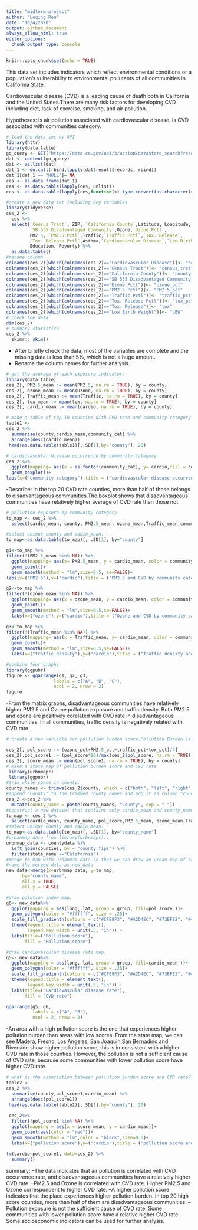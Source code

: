 ```yaml
---
title: "midterm-project"
author: "Luqing Ren"
date: "10/4/2020"
output: github_document
always_allow_html: true
editor_options: 
  chunk_output_type: console
---
```

```r
knitr::opts_chunk$set(echo = TRUE)
```

This data set includes indicators which reflect environmental conditions or a population’s vulnerability to environmental pollutants of all communities in California State.

Cardiovascular disease (CVD) is a leading cause of death both in California and the United States.There are many risk factors for developing CVD including diet, lack of exercise, smoking, and air pollution.

Hypotheses: Is air pollution associated with cardiovascular disease. Is CVD associated with communities category.


```r
# load the data set by API
library(httr)
library(data.table)
go_query <- GET("https://data.ca.gov/api/3/action/datastore_search?resource_id=89b3f4e9-0bf8-4690-8c6f-715a717f3fae&limit=10000")
dat <- content(go_query)
dat <- as.list(dat)
dat_1 <- do.call(rbind,lapply(dat$result$records, rbind))
dat_1[dat_1 == "NULL"]= NA
ces <- as.data.frame(dat_1) 
ces <- as.data.table(lapply(ces, unlist))
ces <- as.data.table(lapply(ces,function(x) type.convert(as.character(x), as.is = TRUE)))
```

```r
#create a new data set including key variables
library(tidyverse)
ces_2 <-
  ces %>% 
  select(`Census Tract`, ZIP, `California County`,Latitude, Longitude,
         `SB 535 Disadvantaged Community`,Ozone,`Ozone Pctl`,
         PM2.5, `PM2.5 Pctl`,Traffic,`Traffic Pctl`,`Tox. Release`, 
         `Tox. Release Pctl`,Asthma,`Cardiovascular Disease`,`Low Birth Weight`,
         Education, Poverty) %>% 
  as.data.table()
#rename column 
colnames(ces_2)[which(colnames(ces_2)=="Cardiovascular Disease")]<- "cardio"
colnames(ces_2)[which(colnames(ces_2)=="Census Tract")]<- "census_trct"
colnames(ces_2)[which(colnames(ces_2)=="California County")]<- "county"
colnames(ces_2)[which(colnames(ces_2)=="SB 535 Disadvantaged Community")]<- "community_cat"
colnames(ces_2)[which(colnames(ces_2)=="Ozone Pctl")]<- "ozone_pct"
colnames(ces_2)[which(colnames(ces_2)=="PM2.5 Pctl")]<- "PM2.5_pct"
colnames(ces_2)[which(colnames(ces_2)=="Traffic Pctl")]<- "traffic_pct"
colnames(ces_2)[which(colnames(ces_2)=="Tox. Release Pctl")]<- "tox_pct"
colnames(ces_2)[which(colnames(ces_2)=="Tox. Release")]<- "tox"
colnames(ces_2)[which(colnames(ces_2)=="Low Birth Weight")]<- "LBW"
# check the data
dim(ces_2)
# summary statistics
ces_2 %>% 
  skimr:: skim() 
```

- After briefly check the data, most of the variables are complete and the missing data is less than 5%, which is not a huge amount. 
- Rename the column names for further analysis.

```r
# get the average of each exposure indicator:
library(data.table)
ces_2[, PM2.5_mean := mean(PM2.5, na.rm = TRUE), by = county]
ces_2[, ozone_mean := mean(Ozone, na.rm = TRUE), by = county]
ces_2[, Traffic_mean := mean(Traffic, na.rm = TRUE), by = county]
ces_2[, tox_mean := mean(tox, na.rm = TRUE), by = county]
ces_2[, cardio_mean := mean(cardio, na.rm = TRUE), by = county]

# make a table of top 10 counties with CVD rate and community category
table1 <-
ces_2 %>% 
  summarise(county,cardio_mean,community_cat) %>% 
  arrange(desc(cardio_mean))
 head(as.data.table(table1)[,.SD[1],by="county"], 20)
 
# cardiovascular disease occurrence by community category
ces_2 %>%  
  ggplot(mapping= aes(x = as.factor(community_cat), y= cardio,fill = community_cat))+
  geom_boxplot()+
labs(x=("community category"),title = ("cardiovascular disease occurrence"))
```


-Describe: In the top 20 CVD rate counties, more than half of those belongs to disadvantageous communities.The boxplot shows that disadvantageous communities have relatively higher average of CVD rate than those not.  

```r
# pollution exposure by community category
to_map <- ces_2 %>% 
  select(cardio_mean, county, PM2.5_mean, ozone_mean,Traffic_mean,community_cat)

#select unique county and cadio_mean.
to_map<-as.data.table(to_map)[, .SD[1], by="county"]

g1<-to_map %>%  
filter(!(PM2.5_mean %in% NA)) %>% 
  ggplot(mapping= aes(x= PM2.5_mean, y = cardio_mean, color = community_cat))+
  geom_point()+ 
  geom_smooth(method = "lm",size=0.5, se=FALSE)+
labs(x=("PM2.5"),y=("cardio"),title = ("PM2.5 and CVD by community category "))

g2<-to_map %>%  
filter(!(ozone_mean %in% NA)) %>% 
  ggplot(mapping= aes(x = ozone_mean, y = cardio_mean, color = community_cat))+
  geom_point()+ 
  geom_smooth(method = "lm",size=0.5,se=FALSE)+
  labs(x=("ozone"),y=("cardio"),title = ("Ozone and CVD by community category"))

g3<-to_map %>%  
filter(!(Traffic_mean %in% NA)) %>% 
  ggplot(mapping= aes(x = Traffic_mean, y= cardio_mean, color = community_cat))+
  geom_point()+ 
  geom_smooth(method = "lm",size=0.5,se=FALSE)+
  labs(x=("traffic density"),y=("cardio"),title = ("traffic density and CVD by community category"))

#combine four graphs 
library(ggpubr)
figure <- ggarrange(g1, g2, g3,
                  labels = c("A", "B", "C"),
                  ncol = 2, nrow = 2)
figure
```

-From the matrix graphs, disadvantageous communities have relatively higher PM2.5 and Ozone pollution exposure and traffic density. Both PM2.5 and ozone are positively corelated with CVD rate in disadvantageous communities. In all communities, traffic density is negatively related with CVD rate.

```r
# create a new variable for pollution burden score.Pollution Burden is calculated as the average of pollution exposures percentile (Ozone_Pct,PM2.5_Pct,Traffic_Pct,tox_Pct), and scaled by the statewide maximum average percentile. 

ces_2[, pol_score := (ozone_pct+PM2.5_pct+traffic_pct+tox_pct)/4]
ces_2[,pol_score1 := (pol_score*10)/max(ces_2$pol_score, na.rm = TRUE)]
ces_2[, score_mean := mean(pol_score1, na.rm = TRUE), by = county]
# make a state map of pollution burden score and CVD rate 
 library(urbnmapr)
 library(ggpubr)
#trim white space in county.
county_names <- trimws(ces_2$county, which = c("both", "left", "right"), whitespace = "[ \t\r\n]")
#append "County" to the trimmed county_names and add it as column "county_name" in ces_2
ces_2 <-ces_2 %>% 
  mutate(county_name = paste(county_names, "County", sep = " "))
#construct a new dataset that contains only cardio_mean and county_name
to_map <- ces_2 %>% 
  select(cardio_mean, county_name, pol_score,PM2.5_mean, ozone_mean,Traffic_mean)
#select unique county and cadio_mean.
to_map<-as.data.table(to_map)[, .SD[1], by="county_name"]
#urbanmap data from library(urbnmapr)...
urbnmap_data <- countydata %>% 
  left_join(counties, by = "county_fips") %>% 
  filter(state_name =="California")
#merge to_map with urbanmap_data so that we can draw an urban map of cardio_mean by county.
#name the merged data as new_data
new_data<-merge(x=urbnmap_data, y=to_map, 
      by="county_name",
      all.x = TRUE,
      all.y = FALSE)

#draw polution index map.
g6<- new_data%>% 
  ggplot(mapping = aes(long, lat, group = group, fill=pol_score ))+
  geom_polygon(color = "#ffffff", size = .25)+
  scale_fill_gradientn(colours = c("#CFE8F3", "#A2D4EC", "#73BFE2", "#46ABDB", "#1696D2", "#12719E","#0A4C6A", "#062635"),guide = guide_colorbar(title.position = "top")) +
  theme(legend.title = element_text(),
        legend.key.width = unit(.5, "in")) +
  labs(title=("Pollution score"),
       fill = "Pollution_score")

#draw cardiovascular disease rate map.
g5<- new_data%>% 
  ggplot(mapping = aes(long, lat, group = group, fill=cardio_mean ))+
  geom_polygon(color = "#ffffff", size = .25)+
  scale_fill_gradientn(colours = c("#CFE8F3", "#A2D4EC", "#73BFE2", "#46ABDB", "#1696D2", "#12719E","#0A4C6A", "#062635"),guide = guide_colorbar(title.position = "top")) +
  theme(legend.title = element_text(),
        legend.key.width = unit(.5, "in")) +
  labs(title=("Cardiovascular disease rate"),
       fill = "CVD rate")

ggarrange(g5, g6,
          labels = c("A", "B"),
          ncol = 2, nrow = 2)
```

-An area with a high pollution score is the one that experiences higher pollution burden than areas with low scores. From the state map, we can see Madera, Fresno, Los Angeles, San Joaquin,San Bernadino and Riverside show higher pollution score, this is in consistent with a higher CVD rate in those counties. However, the pollution is not a sufficient cause of CVD rate, because some communities with lower pollution score have higher CVD rate.

```r
# what is the association between pollution burden score and CVD rate?
table2 <-
ces_2 %>% 
  summarise(county,pol_score1,cardio_mean) %>% 
  arrange(desc(pol_score1))
 head(as.data.table(table2)[,.SD[1],by="county"], 20)
 
 ces_2%>% 
  filter(!pol_score1 %in% NA) %>% 
  ggplot(mapping = aes(x = score_mean, y = cardio_mean))+
  geom_point(aes(color = "red"))+
  geom_smooth(method = "lm",color = "black",size=0.5)+
  labs(x=("pollution score"),y=("cardio"),title = ("pollution score and CVD rate by community category"))
 
lm(cardio~pol_score1, data=ces_2) %>% 
  summary()
```

summary:
--The data indicates that air pollution is correlated with CVD occurrence rate, and disadvantageous communities have a relatively higher CVD rate. 
--PM2.5 and Ozone is correlated with CVD rate. Higher PM2.5 and Ozone correspondent to higher CVD rate.
--A higher pollution score indicates that the place experiences higher pollution burden. In top 20 high score counties, more than half of them are disadvantageous communities.
--Pollution exposure is not the sufficient cause of CVD rate. Some communities with lower pollution score have a relative higher CVD rate.
--Some socioeconomic indicators can be used for further analysis.













